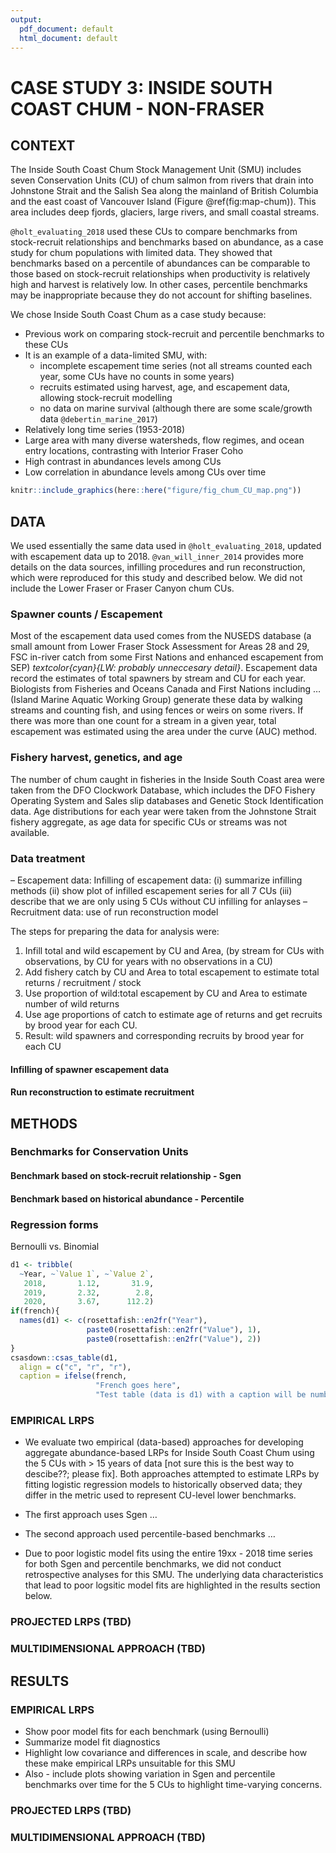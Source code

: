 ```yaml
---
output:
  pdf_document: default
  html_document: default
---
```

# CASE STUDY 3: INSIDE SOUTH COAST CHUM - NON-FRASER

[//]: # Add a comment in colour: *\textcolor{cyan}{LW: some text}*

## CONTEXT

The Inside South Coast Chum Stock Management Unit (SMU) includes seven Conservation Units (CU) of chum salmon from rivers that drain into Johnstone Strait and the Salish Sea along the mainland of British Columbia and the east coast of Vancouver Island (Figure \@ref(fig:map-chum)). This area includes deep fjords, glaciers, large rivers, and small coastal streams.

`@holt_evaluating_2018` used these CUs to compare benchmarks from stock-recruit relationships and benchmarks based on abundance, as a case study for chum populations with limited data. They showed that benchmarks based on a percentile of abundances can be comparable to those based on stock-recruit relationships when productivity is relatively high and harvest is relatively low. In other cases, percentile benchmarks may be inappropriate because they do not account for shifting baselines. 

We chose Inside South Coast Chum as a case study because:

- Previous work on comparing stock-recruit and percentile benchmarks to these CUs
- It is an example of a data-limited SMU, with:
  - incomplete escapement time series (not all streams counted each year, some CUs have no counts in some years)
  - recruits estimated using harvest, age, and escapement data, allowing stock-recruit modelling
  - no data on marine survival (although there are some scale/growth data `@debertin_marine_2017`)
- Relatively long time series (1953-2018)
- Large area with many diverse watersheds, flow regimes, and ocean entry locations, contrasting with Interior Fraser Coho
- High contrast in abundances levels among CUs
- Low correlation in abundance levels among CUs over time


```r
knitr::include_graphics(here::here("figure/fig_chum_CU_map.png"))
```

## DATA

We used essentially the same data used in `@holt_evaluating_2018`, updated with escapement data up to 2018. `@van_will_inner_2014` provides more details on the data sources, infilling procedures and run reconstruction, which were reproduced for this study and described below. We did not include the Lower Fraser or Fraser Canyon chum CUs. 

### Spawner counts / Escapement

Most of the escapement data used comes from the NUSEDS database (a small amount from Lower Fraser Stock Assessment for Areas 28 and 29, FSC in-river catch from some First Nations and enhanced escapement from SEP) *textcolor{cyan}{LW: probably unneccesary detail}*. Escapement data record the estimates of total spawners by stream and CU for each year.  Biologists from Fisheries and Oceans Canada and First Nations including ... (Island Marine Aquatic Working Group) *\textcolor{cyan}{LW: which ones?}* generate these data by walking streams and counting fish, and using fences or weirs on some rivers. If there was more than one count for a stream in a given year, total escapement was estimated using the area under the curve (AUC) method.

### Fishery harvest, genetics, and age

The number of chum caught in fisheries in the Inside South Coast area were taken from the DFO Clockwork Database, which includes the DFO Fishery Operating System and Sales slip databases and Genetic Stock Identification data. Age distributions for each year were taken from the Johnstone Strait fishery aggregate, as age data for specific CUs or streams was not available. 

### Data treatment

 

-- Escapement data: Infilling of escapement data: (i) summarize infilling methods (ii) show plot of infilled escapement series for all 7 CUs (iii) describe that we are only using 5 CUs without CU infilling for anlayses
-- Recruitment data: use of run reconstruction model

The steps for preparing the data for analysis were:

1. Infill total and wild escapement by CU and Area, (by stream for CUs with observations, by CU for years with no observations in a CU)
2. Add fishery catch by CU and Area to total escapement to estimate total returns / recruitment / stock *\textcolor{cyan}{LW: not sure which term to use here. Recruitment might be confusing since it is recruits in a spawning year, not for a brood year}*
3. Use proportion of wild:total escapement by CU and Area to estimate number of wild returns 
4. Use age proportions of catch to estimate age of returns and get recruits by brood year for each CU.
5. Result: wild spawners and corresponding recruits by brood year for each CU

#### Infilling of spawner escapement data 

#### Run reconstruction to estimate recruitment

## METHODS

### Benchmarks for Conservation Units

#### Benchmark based on stock-recruit relationship - Sgen

#### Benchmark based on historical abundance - Percentile

### Regression forms

Bernoulli vs. Binomial

```r
d1 <- tribble(
  ~Year, ~`Value 1`, ~`Value 2`,
   2018,       1.12,       31.9,
   2019,       2.32,        2.8,
   2020,       3.67,      112.2)
if(french){
  names(d1) <- c(rosettafish::en2fr("Year"),
                 paste0(rosettafish::en2fr("Value"), 1),
                 paste0(rosettafish::en2fr("Value"), 2))
}
csasdown::csas_table(d1,
  align = c("c", "r", "r"),
  caption = ifelse(french,
                   "French goes here",
                   "Test table (data is d1) with a caption will be numbered automatically."))
```

### EMPIRICAL LRPS

- We evaluate two empirical (data-based) approaches for developing aggregate abundance-based LRPs for Inside South Coast Chum using the 5 CUs with > 15 years of data [not sure this is the best way to descibe??; please fix]. Both approaches attempted to estimate LRPs by fitting logistic regression models to historically observed data; they differ in the metric used to represent CU-level lower benchmarks.

- The first approach uses Sgen ...

- The second approach used percentile-based benchmarks ...

- Due to poor logistic model fits using the entire 19xx - 2018 time series for both Sgen and percentile benchmarks, we did not conduct retrospective analyses for this SMU. The underlying data characteristics that lead to poor logsitic model fits are highlighted in the results section below.


### PROJECTED LRPS (TBD)

### MULTIDIMENSIONAL APPROACH (TBD)

## RESULTS

### EMPIRICAL LRPS

- Show poor model fits for each benchmark (using Bernoulli)
- Summarize model fit diagnostics
- Highlight low covariance and differences in scale, and describe how these make empirical LRPs unsuitable for this SMU
- Also - include plots showing variation in Sgen and percentile benchmarks over time for the 5 CUs to highlight time-varying concerns.

### PROJECTED LRPS (TBD)

### MULTIDIMENSIONAL APPROACH (TBD)
